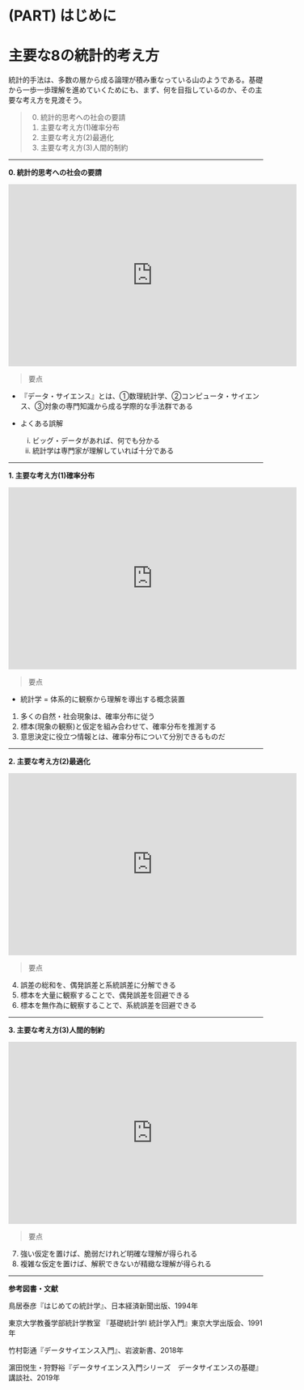 # (PART) はじめに {-}

# 主要な8の統計的考え方

統計的手法は、多数の層から成る論理が積み重なっている山のようである。基礎から一歩一歩理解を進めていくためにも、まず、何を目指しているのか、その主要な考え方を見渡そう。

> 0. 統計的思考への社会の要請
> 1. 主要な考え方(1)確率分布
> 2. 主要な考え方(2)最適化
> 3. 主要な考え方(3)人間的制約

***

__0. 統計的思考への社会の要請__

<iframe src="https://player.vimeo.com/video/537256170?badge=0&amp;autopause=0&amp;player_id=0&amp;app_id=58479" width="570" height="360" frameborder="0" allow="autoplay; fullscreen; picture-in-picture" allowfullscreen title="統計的思考への社会の要請"></iframe>


>要点

- 『データ・サイエンス』とは、①数理統計学、②コンピュータ・サイエンス、③対象の専門知識から成る学際的な手法群である

- よくある誤解
  (i) ビッグ・データがあれば、何でも分かる
  (ii) 統計学は専門家が理解していれば十分である

***

__1. 主要な考え方(1)確率分布__

<iframe src="https://player.vimeo.com/video/537259983?badge=0&amp;autopause=0&amp;player_id=0&amp;app_id=58479" width="570" height="360" frameborder="0" allow="autoplay; fullscreen; picture-in-picture" allowfullscreen title="(1) 確率分布"></iframe>

>要点

- 統計学 = 体系的に観察から理解を導出する概念装置

1. 多くの自然・社会現象は、確率分布に従う
2. 標本(現象の観察)と仮定を組み合わせて、確率分布を推測する
3. 意思決定に役立つ情報とは、確率分布について分別できるものだ

***

__2. 主要な考え方(2)最適化__

<iframe src="https://player.vimeo.com/video/537265419?badge=0&amp;autopause=0&amp;player_id=0&amp;app_id=58479" width="570" height="360" frameborder="0" allow="autoplay; fullscreen; picture-in-picture" allowfullscreen title="(2) 最適化"></iframe>

> 要点

4. 誤差の総和を、偶発誤差と系統誤差に分解できる
5. 標本を大量に観察することで、偶発誤差を回避できる
6. 標本を無作為に観察することで、系統誤差を回避できる

***

__3. 主要な考え方(3)人間的制約__

<iframe src="https://player.vimeo.com/video/537267994?badge=0&amp;autopause=0&amp;player_id=0&amp;app_id=58479" width="570" height="360" frameborder="0" allow="autoplay; fullscreen; picture-in-picture" allowfullscreen title="(3) 人間的制約"></iframe>

> 要点

7. 強い仮定を置けば、脆弱だけれど明確な理解が得られる
8. 複雑な仮定を置けば、解釈できないが精緻な理解が得られる

***

__参考図書・文献__

鳥居泰彦『はじめての統計学』、日本経済新聞出版、1994年

東京大学教養学部統計学教室 『基礎統計学I 統計学入門』東京大学出版会、1991年

竹村彰通『データサイエンス入門』、岩波新書、2018年

濵田悦生・狩野裕『データサイエンス入門シリーズ　データサイエンスの基礎』講談社、2019年
